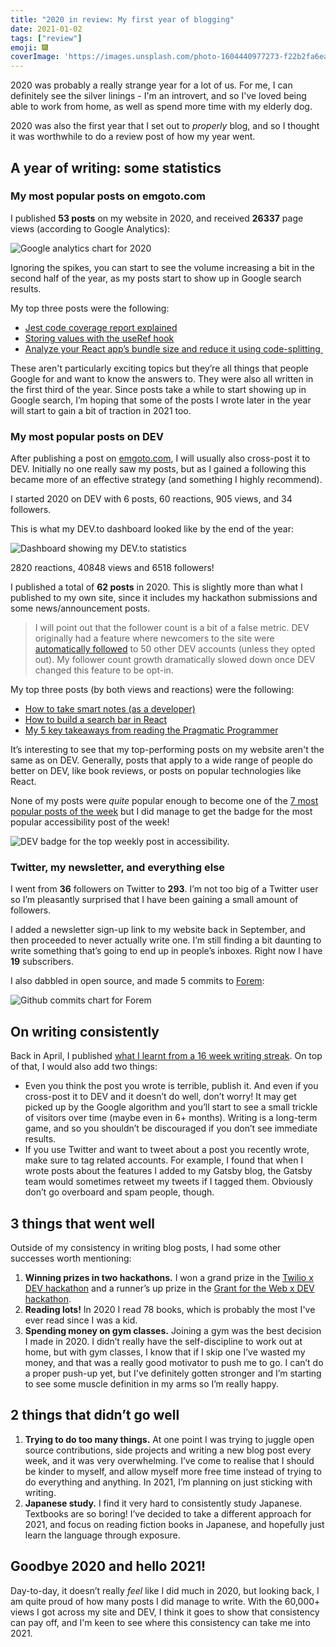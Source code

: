 ```yaml
---
title: "2020 in review: My first year of blogging"
date: 2021-01-02
tags: ["review"]
emoji: 🎆
coverImage: 'https://images.unsplash.com/photo-1604440977273-f22b2fa6ea5b?ixid=MXwxMjA3fDB8MHxwaG90by1wYWdlfHx8fGVufDB8fHw%3D&ixlib=rb-1.2.1&auto=format&fit=crop&w=1909&q=80'
---
```


2020 was probably a really strange year for a lot of us. For me, I can definitely see the silver linings - I'm an introvert, and so I've loved being able to work from home, as well as spend more time with my elderly dog.

2020 was also the first year that I set out to _properly_ blog, and so I thought it was worthwhile to do a review post of how my year went.

## A year of writing: some statistics
### My most popular posts on emgoto.com
I published **53 posts** on my website in 2020, and received **26337** page views (according to Google Analytics):

![Google analytics chart for 2020](./google-analytics.png)

Ignoring the spikes, you can start to see the volume increasing a bit in the second half of the year, as my posts start to show up in Google search results.

My top three posts were the following:

* [Jest code coverage report explained](https://www.emgoto.com/jest-code-coverage/)
* [Storing values with the useRef hook](https://www.emgoto.com/storing-values-with-useref/)
* [Analyze your React app’s bundle size and reduce it using code-splitting ](https://www.emgoto.com/react-bundles-and-code-splitting/)

These aren't particularly exciting topics but they’re all things that people Google for and want to know the answers to. They were also all written in the first third of the year. Since posts take a while to start showing up in Google search, I’m hoping that some of the posts I wrote later in the year will start to gain a bit of traction in 2021 too.

### My most popular posts on DEV
After publishing a post on [emgoto.com](emgoto.com/), I will usually also cross-post it to DEV. Initially no one really saw my posts, but as I gained a following this became more of an effective strategy (and something I highly recommend).

I started 2020 on DEV with 6 posts, 60 reactions, 905 views, and 34 followers.

This is what my DEV.to dashboard looked like by the end of the year:

![Dashboard showing my DEV.to statistics](./dev-stats.png)

2820 reactions, 40848 views and 6518 followers!

I published a total of **62 posts** in 2020. This is slightly more than what I published to my own site, since it includes my hackathon submissions and some news/announcement posts.

> I will point out that the follower count is a bit of a false metric. DEV originally had a feature where newcomers to the site were [automatically followed](https://dev.to/ben/changelog-suggested-follows-on-onboarding-3ifb) to 50 other DEV accounts (unless they opted out). My follower count growth dramatically slowed down once DEV changed this feature to be opt-in.

My top three posts (by both views and reactions) were the following:

* [How to take smart notes (as a developer)](https://dev.to/emma/how-to-take-smart-notes-as-a-developer-3og7)
* [How to build a search bar in React](https://dev.to/emma/how-to-build-a-search-bar-in-react-1lcn)
* [My 5 key takeaways from reading the Pragmatic Programmer](https://dev.to/emma/my-5-key-takeaways-from-reading-the-pragmatic-programmer-1959)

It’s interesting to see that my top-performing posts on my website aren't the same as on DEV. Generally, posts that apply to a wide range of people do better on DEV, like book reviews, or posts on popular technologies like React.

None of my posts were _quite_ popular enough to become one of the [7 most popular posts of the week](https://dev.to/badge/top-7) but I did manage to get the badge for the most popular accessibility post of the week!

![DEV badge for the top weekly post in accessibility.](./a11y-badge.png)

### Twitter, my newsletter, and everything else
I went from **36** followers on Twitter to **293**. I’m not too big of a Twitter user so I’m pleasantly surprised that I have been gaining a small amount of followers.

I added a newsletter sign-up link to my website back in September, and then proceeded to never actually write one. I’m still finding a bit daunting to write something that’s going to end up in people’s inboxes. Right now I have **19** subscribers.

I also dabbled in open source, and made 5 commits to [Forem](https://github.com/forem/forem):

![Github commits chart for Forem](./forem-contributions.png)


## On writing consistently
Back in April, I published [what I learnt from a 16 week writing streak](https://www.emgoto.com/16-week-streak/). On top of that, I would also add two things:

* Even you think the post you wrote is terrible, publish it. And even if you cross-post it to DEV and it doesn’t do well, don’t worry! It may get picked up by the Google algorithm and you’ll start to see a small trickle of visitors over time (maybe even in 6+ months). Writing is a long-term game, and so you shouldn’t be discouraged if you don’t see immediate results.
* If you use Twitter and want to tweet about a post you recently wrote, make sure to tag related accounts. For example, I found that when I wrote posts about the features I added to my Gatsby blog, the Gatsby team would sometimes retweet my tweets if I tagged them. Obviously don’t go overboard and spam people, though.

## 3 things that went well

Outside of my consistency in writing blog posts, I had some other successes worth mentioning:

1. **Winning prizes in two hackathons.** I won a grand prize in the [Twilio x DEV hackathon](https://dev.to/devteam/announcing-the-twilio-hackathon-winners-1lp4) and a runner’s up prize in the [Grant for the Web x DEV hackathon](https://dev.to/devteam/announcing-the-grant-for-the-web-x-dev-hackathon-winners-1nl4).
2. **Reading lots!** In 2020 I read 78 books, which is probably the most I've ever read since I was a kid.
3. **Spending money on gym classes.** Joining a gym was the best decision I made in 2020. I didn’t really have the self-discipline to  work out at home, but with gym classes, I know that if I skip one I’ve wasted my money, and that was a really good motivator to push me to go. I can’t do a proper push-up yet, but I've definitely gotten stronger and I’m starting to see some muscle definition in my arms so I’m really happy.

## 2 things that didn’t go well

1. **Trying to do too many things.** At one point I was trying to juggle open source contributions, side projects and writing a new blog post every week, and it was very overwhelming. I’ve come to realise that I should be kinder to myself, and allow myself more free time instead of trying to do everything and anything. In 2021, I’m planning on just sticking with writing.
2. **Japanese study.** I find it very hard to consistently study Japanese. Textbooks are so boring! I’ve decided to take a different approach for 2021, and focus on reading fiction books in Japanese, and hopefully just learn the language through exposure.


## Goodbye 2020 and hello 2021!

Day-to-day, it doesn’t really _feel_ like I did much in 2020, but looking back, I am quite proud of how many posts I did manage to write. With the 60,000+ views I got across my site and DEV, I think it goes to show that consistency can pay off, and I'm keen to see where this consistency can take me into 2021.
